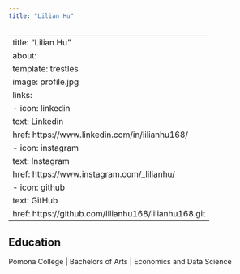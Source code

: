 ```yaml
---
title: "Lilian Hu"
---
```


---
title: "Lilian Hu"
about:
  template: trestles
  image: profile.jpg
  links:
    - icon: linkedin
      text: Linkedin
      href: https://www.linkedin.com/in/lilianhu168/
    - icon: instagram 
      text: Instagram 
      href: https://www.instagram.com/_lilianhu/
    - icon: github 
      text: GitHub
      href: https://github.com/lilianhu168/lilianhu168.git
---

## Education

Pomona College | Bachelors of Arts | Economics and Data Science




